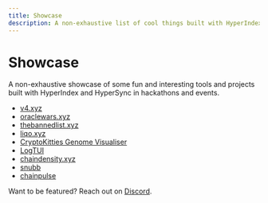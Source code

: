 ```yaml
---
title: Showcase
description: A non-exhaustive list of cool things built with HyperIndex and HyperSync.
---
```


# Showcase

A non-exhaustive showcase of some fun and interesting tools and projects built with HyperIndex and HyperSync in hackathons and events.

- [v4.xyz](https://v4.xyz)
- [oraclewars.xyz](https://oraclewars.xyz)
- [thebannedlist.xyz](https://thebannedlist.xyz)
- [liqo.xyz](https://liqo.xyz)
- [CryptoKitties Genome Visualiser](https://crypto-kitties-genome-visualiser.vercel.app/)
- [LogTUI](https://www.npmjs.com/package/logtui)
- [chaindensity.xyz](https://chaindensity.xyz)
- [snubb](https://www.npmjs.com/package/snubb)
- [chainpulse](https://www.npmjs.com/package/chainpulse)

Want to be featured? Reach out on [Discord](https://discord.gg/Q9qt8gZ2fX).

